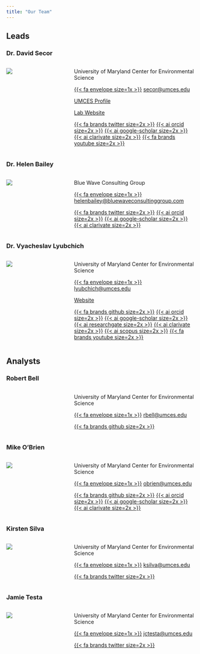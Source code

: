 ```yaml
---
title: "Our Team"
---
```


## Leads

### Dr. David Secor
::: columns
::: {.column width="25%"}

![](Pictures/team/dave.jpg)

:::
::: {.column width="5%"}
:::
::: {.column width="70%"}

University of Maryland Center for Environmental Science

[{{< fa envelope size=1x >}}](secor@umces.edu)    <secor@umces.edu>

[UMCES Profile](https://www.umces.edu/david-secor)

[Lab Website](http://fishconnectivity.cbl.umces.edu)

[{{< fa brands twitter size=2x >}}](https://twitter.com/secorlab)
[{{< ai orcid size=2x >}}](https://orcid.org/0000-0001-6007-4827)
[{{< ai google-scholar size=2x >}}](https://scholar.google.com/citations?hl=en&user=5G4_EvwAAAAJ)
[{{< ai clarivate size=2x >}}](https://www.webofscience.com/wos/author/record/913727)
[{{< fa brands youtube size=2x >}}](https://www.youtube.com/@secorlab)

:::
:::


### Dr. Helen Bailey
::: columns
::: {.column width="25%"}

![](Pictures/team/helen.jpg)

:::
::: {.column width="5%"}
:::
::: {.column width="70%"}

Blue Wave Consulting Group

[{{< fa envelope size=1x >}}](helenbailey@bluewaveconsultinggroup.com)    <helenbailey@bluewaveconsultinggroup.com>

[{{< fa brands twitter size=2x >}}](https://twitter.com/DolphinWatch_CB)
[{{< ai orcid size=2x >}}](https://orcid.org/0000-0001-7445-4687)
[{{< ai google-scholar size=2x >}}](https://scholar.google.com/citations?hl=en&user=PewlQUIAAAAJ)
[{{< ai clarivate size=2x >}}](https://www.webofscience.com/wos/author/record/599233)

:::
:::

### Dr. Vyacheslav Lyubchich
::: columns
::: {.column width="25%"}

![](Pictures/team/slava.jpg)

:::
::: {.column width="5%"}
:::
::: {.column width="70%"}

University of Maryland Center for Environmental Science

[{{< fa envelope size=1x >}}](lyubchich@umces.edu)     <lyubchich@umces.edu>

[Website](https://www.umces.edu/vyacheslav-lyubchich)

[{{< fa brands github size=2x >}}](https://github.com/vlyubchich)
[{{< ai orcid size=2x >}}](https://orcid.org/0000-0001-7936-4285)
[{{< ai google-scholar size=2x >}}](https://scholar.google.com/citations?hl=en&user=qMeQJCgAAAAJ)
[{{< ai researchgate size=2x >}}](https://www.researchgate.net/profile/Vyacheslav-Lyubchich)
[{{< ai clarivate size=2x >}}](https://www.webofscience.com/wos/author/record/989365)
[{{< ai scopus size=2x >}}](https://www.scopus.com/authid/detail.uri?authorId=56814941600)
[{{< fa brands youtube size=2x >}}](https://www.youtube.com/@statspilot)

:::
:::


## Analysts

### Robert Bell

::: columns
::: {.column width="25%"}



:::
::: {.column width="5%"}
:::
:::  {.column width="70%"}

University of Maryland Center for Environmental Science

[{{< fa envelope size=1x >}}](rbell@umces.edu)      <rbell@umces.edu>

[{{< fa brands github size=2x >}}](https://github.com/CosmicSpittle)
:::
:::


### Mike O'Brien
::: columns
::: {.column width="25%"}

![](Pictures/team/mike.jpg)

:::
::: {.column width="5%"}
:::
::: {.column width="70%"}

University of Maryland Center for Environmental Science

[{{< fa envelope size=1x >}}](obrien@umces.edu)      <obrien@umces.edu>

[{{< fa brands github size=2x >}}](https://github.com/mhpob)
[{{< ai orcid size=2x >}}](https://orcid.org/0000-0003-1420-6395)
[{{< ai google-scholar size=2x >}}](https://scholar.google.com/citations?user=IMIq9P4AAAAJ&hl=en)
[{{< ai clarivate size=2x >}}](https://www.webofscience.com/wos/author/record/ABF-9080-2021)

:::
:::

### Kirsten Silva
::: columns
::: {.column width="25%"}

![](Pictures/team/kirsten.jpg)

:::
::: {.column width="5%"}
:::
:::  {.column width="70%"}

University of Maryland Center for Environmental Science

[{{< fa envelope size=1x >}}](ksilva@umces.edu)      <ksilva@umces.edu>

[{{< fa brands twitter size=2x >}}](https://twitter.com/DolphinWatch_CB)

:::
:::

### Jamie Testa
::: columns
::: {.column width="25%"}

![](Pictures/team/jamie.jpg)

:::
::: {.column width="5%"}
:::
:::  {.column width="70%"}

University of Maryland Center for Environmental Science

[{{< fa envelope size=1x >}}](jctesta@umces.edu)       <jctesta@umces.edu>

[{{< fa brands twitter size=2x >}}](https://twitter.com/DolphinWatch_CB)

:::
:::


